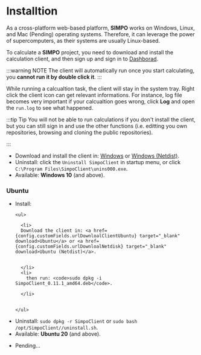 
# Installtion

As a cross-platform web-based platform, **SIMPO** works on Windows, Linux, and Mac (Pending) operating
systems. Therefore, it can leverage the power of supercomputers, as their systems are usually
Linux-based.

To calculate a **SIMPO** project, you need to download and install the calculation client, and then sign up and sign in to <a href={config.customFields.urlDashHome}>Dashborad</a>.

:::warning NOTE
The client will automatically run once you start calculating, you <b>cannot run it by double click it</b>.
:::

While running a calcualtion task, the client will stay in the system tray. Right click the client icon can get relevant informations. For instance, log file becomes very important if your calcualtion goes wrong, click **Log** and open the `run.log` to see what happened.

:::tip Tip
You will not be able to run calculations if you don't install the client, but you can still sign in and use the other functions (i.e. editting you own repositories, browsing and cloning the public repositories).

:::

<Tabs>

  <TabItem value="windows" label="Windows" default>

  <ul>
    <li>
      Download and install the client in: <a href={config.customFields.urlDownloadClientWindows} target="_blank" download>Windows</a> or <a href={config.customFields.urlDownloalNetdisk} target="_blank" download>Windows (Netdist)</a>.
    </li>
    <li>
      Uninstall: click the <code>Uninstall SimpoClient</code> in startup menu, or click <code>C:\Program Files\SimpoClient\unins000.exe</code>.
    </li>
    <li>
      Available: <b>Windows 10</b> (and above).
    </li>

  </ul>

  </TabItem>

  <TabItem value="linux" label="Linux">

### Ubuntu

<ul>
  <li>
    Install:

    <ul>

      <li>
      Download the client in: <a href={config.customFields.urlDownloalClientUbuntu} target="_blank" download>Ubuntu</a> or <a href={config.customFields.urlDownloalNetdisk} target="_blank" download>Ubuntu (Netdist)</a>.


      </li>
      <li>
        then run: <code>sudo dpkg -i SimpoClient_0.11.1_amd64.deb</code>.

      </li>


    </ul>

  </li>
  <li>
    Uninstall: <code>sudo dpkg -r SimpoClient</code> or  <code>sudo bash /opt/SimpoClient//uninstall.sh</code>.
  </li>
  <li>
    Available: <b>Ubuntu 20</b> (and above).
  </li>
</ul>

  </TabItem>

  <TabItem value="mac" label="Mac">

<ul>
  <li>Pending...</li>
</ul>

  </TabItem>

</Tabs>
